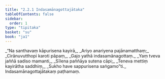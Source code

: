 ```yaml
---
title: "2.2.1 Indasamānagottajātaka"
tableOfContents: false
sidebar:
  order: 1
type: "tipitaka"
basket: "su"
book: "ja1"
---
```



<DynamicBreadcrumb />

<Division number="21" book="ja1">

<Paragraph number="374" type="verses" book="ja1">
_“Na santhavaṃ kāpurisena kayirā,_  
_Ariyo anariyena pajānamatthaṃ;_  
_Cirānuvutthopi karoti pāpaṃ,_  
_Gajo yathā indasamānagottaṃ._  

</Paragraph>

</Division>
<Division number="22" book="ja1">

<Paragraph number="375" type="verses" book="ja1">
_Yaṃ tveva jaññā sadiso mamanti,_  
_Sīlena paññāya sutena cāpi;_  
_Teneva mettiṃ kayirātha saddhiṃ,_  
_Sukho have sappurisena saṅgamo”ti._  


</Paragraph>
</Division>

<Paragraph number="376" type="center" book="ja1">
Indasamānagottajātakaṃ paṭhamaṃ.
</Paragraph>